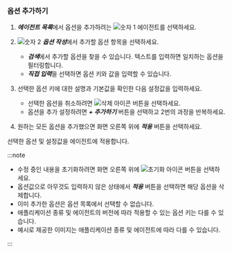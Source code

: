 ### 옵션 추가하기

<ProdImg img='app-set-agent-in-service.png' desc='에이전트 설정' />

1. ***에이전트 목록***에서 옵션을 추가하려는 ![숫자 1](/img/number-01.png) 에이전트를 선택하세요.

1. ![숫자 2](/img/number-02.png) ***옵션 작성***에서 추가할 옵션 항목을 선택하세요.

    <ImgLang img='add-agent-option.png' desc='' />

    * ***검색***에서 추가할 옵션을 찾을 수 있습니다. 텍스트를 입력하면 일치하는 옵션을 필터링합니다.
    * ***직접 입력***을 선택하면 옵션 키와 값을 입력할 수 있습니다.

1. 선택한 옵션 키에 대한 설명과 기본값을 확인한 다음 설정값을 입력하세요.

    <ImgLang img='add-agent-option-value.png' desc='' />

    * 선택한 옵션을 취소하려면 ![삭제 아이콘](/img/ico-trash.svg) 버튼을 선택하세요.
    * 옵션을 추가 설정하려면 ***+ 추가하기*** 버튼을 선택하고 2번의 과정을 반복하세요.

1. 원하는 모든 옵션을 추가했으면 화면 오른쪽 위에 ***적용*** 버튼을 선택하세요.

선택한 옵션 및 설정값을 에이전트에 적용합니다.

:::note

* 수정 중인 내용을 초기화하려면 화면 오른쪽 위에 ![초기화 아이콘](/img/ico-refresh.svg) 버튼을 선택하세요.
* 옵션값으로 아무것도 입력하지 않은 상태에서 ***적용*** 버튼을 선택하면 해당 옵션을 삭제합니다.
* 이미 추가한 옵션은 옵션 목록에서 선택할 수 없습니다.
* 애플리케이션 종류 및 에이전트의 버전에 따라 적용할 수 있는 옵션 키는 다를 수 있습니다.
* 예시로 제공한 이미지는 애플리케이션 종류 및 에이전트에 따라 다를 수 있습니다.

:::